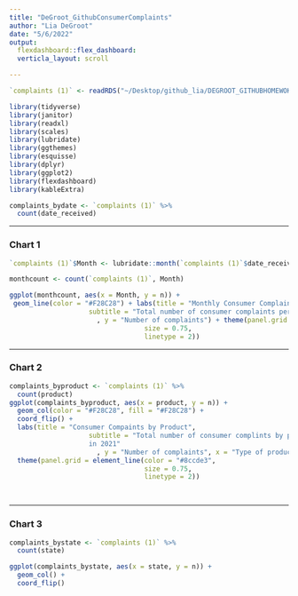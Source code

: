 ```yaml
---
title: "DeGroot_GithubConsumerComplaints"
author: "Lia DeGroot"
date: "5/6/2022"
output: 
  flexdashboard::flex_dashboard:
  verticla_layout: scroll

---
```


```r

`complaints (1)` <- readRDS("~/Desktop/github_lia/DEGROOT_GITHUBHOMEWOKR/complaints (1).rds")

library(tidyverse)
library(janitor)
library(readxl)
library(scales)
library(lubridate)
library(ggthemes)
library(esquisse)
library(dplyr)
library(ggplot2)
library(flexdashboard)
library(kableExtra)

```


```r

complaints_bydate <- `complaints (1)` %>% 
  count(date_received)
```


-------------------------------------
    
### Chart 1 
    
```r
`complaints (1)`$Month <- lubridate::month(`complaints (1)`$date_received)

monthcount <- count(`complaints (1)`, Month)

ggplot(monthcount, aes(x = Month, y = n)) + 
 geom_line(color = "#F28C28") + labs(title = "Monthly Consumer Complaints", 
                    subtitle = "Total number of consumer complaints per month in 2021"
                      , y = "Number of complaints") + theme(panel.grid = element_line(color = "#8ccde3",
                                  size = 0.75,
                                  linetype = 2))
```
   

-------------------------------------
   
### Chart 2 


```r

complaints_byproduct <- `complaints (1)` %>% 
  count(product)
ggplot(complaints_byproduct, aes(x = product, y = n)) +
  geom_col(color = "#F28C28", fill = "#F28C28") +
  coord_flip() +
  labs(title = "Consumer Compaints by Product", 
                    subtitle = "Total number of consumer complints by product 
                    in 2021"
                      , y = "Number of complaints", x = "Type of product") + 
  theme(panel.grid = element_line(color = "#8ccde3",
                                  size = 0.75,
                                  linetype = 2))

 

```   
 
 
 -------------------------------------

### Chart 3 
    
```r
complaints_bystate <- `complaints (1)` %>% 
  count(state)

ggplot(complaints_bystate, aes(x = state, y = n)) +
  geom_col() +
  coord_flip() 
 
```
